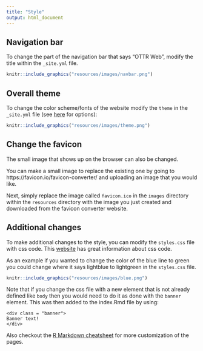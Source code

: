 ---
title: "Style"
output: html_document
---

## Navigation bar

To change the part of the navigation bar that says "OTTR Web", modify the title within the `_site.yml` file.


```{r, fig.align='center', fig.alt= "Change nav bar", echo = FALSE, out.width="40%"}
knitr::include_graphics("resources/images/navbar.png")
```


## Overall theme

To change the color scheme/fonts of the website modify the `theme` in the `_site.yml` file (see [here](https://www.datadreaming.org/post/r-markdown-theme-gallery/) for options):

```{r, fig.align='center', fig.alt= "Change theme", echo = FALSE, out.width="40%"}
knitr::include_graphics("resources/images/theme.png")
```

## Change the favicon

The small image that shows up on the browser can also be changed.

You can make a small image to replace the existing one by going to https://favicon.io/favicon-converter/ and uploading an image that you would like.

Next, simply replace the image called `favicon.ico` in the `images` directory within the `resources` directory with the image you just created and downloaded from the favicon converter website.

## Additional changes

To make additional changes to the style, you can modify the `styles.css` file with css code. This [website](https://www.w3schools.com/css/) has great information about css code.

As an example if you wanted to change the color of the blue line to green you could change where it says lightblue to lightgreen in the `styles.css` file.


```{r, fig.align='center', fig.alt= "Change color of line", echo = FALSE, out.width="80%"}
knitr::include_graphics("resources/images/blue.png")
```

Note that if you change the css file with a new element that is not already defined like `body` then you would need to do it as done with the `banner` element. This was then added to the index.Rmd file by using:

```
<div class = "banner">
Banner text!  
</div>
```

Also checkout the [R Markdown cheatsheet]( https://www.rstudio.com/wp-content/uploads/2015/02/rmarkdown-cheatsheet.pdf) for more customization of the pages.

